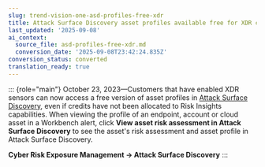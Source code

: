 ```yaml
---
slug: trend-vision-one-asd-profiles-free-xdr
title: Attack Surface Discovery asset profiles available free for XDR customers
last_updated: '2025-09-08'
ai_context:
  source_file: asd-profiles-free-xdr.md
  conversion_date: '2025-09-08T23:42:24.835Z'
conversion_status: converted
translation_ready: true
---
```


::: {role="main"}
October 23, 2023—Customers that have enabled XDR sensors can now access a free version of asset profiles in [Attack Surface Discovery](attack-surface-discovery.mdx), even if credits have not been allocated to Risk Insights capabilities. When viewing the profile of an endpoint, account or cloud asset in a Workbench alert, click **View asset risk assessment in Attack Surface Discovery** to see the asset's risk assessment and asset profile in Attack Surface Discovery.

**Cyber Risk Exposure Management → Attack Surface Discovery**
:::
